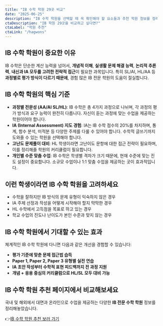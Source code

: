 ```yaml
---
title: "IB 수학 학원 29곳 비교"
date: "2025-06-25"
description: "IB 수학 학원을 선택할 때 꼭 확인해야 할 요소들과 추천 학원 정보를 정리했습니다."
ctaDescription: "IB 학원 29곳을 비교하고 싶다면?"
ctaLabel: "학원 추천"
ctaLink: "/hagwons"
---
```


## IB 수학 학원이 중요한 이유

IB 수학은 단순한 계산 능력을 넘어서, **개념적 이해**, **실생활 문제 해결 능력**, **논리적 추론력**, **내신과 IA 모두를 고려한 전략적 접근**이 필요한 과목입니다. 특히 SL/AI, HL/AA 등 **과정별로 평가 방식이 다르기 때문에**, 경험 많은 IB 전문 학원의 도움이 절실합니다.

## IB 수학 학원의 핵심 기준

- **과정별 전문성 (AA/AI SL/HL)**: IB 수학은 총 4가지 과정으로 나뉘며, 각 과정의 평가 방식과 요구 능력이 완전히 다릅니다. 자신이 듣는 과정에 맞는 수업을 제공하는 학원이어야 합니다.
- **IA (Internal Assessment) 지도 경험**: IA는 IB 수학 점수의 20%를 차지하며, 통계, 함수 분석, 미적분 등 다양한 주제를 다룰 수 있어야 합니다. 수학적 글쓰기까지 도와줄 수 있는 학원을 선택해야 합니다.
- **고난도 문제풀이 대비**: HL 학생이라면 고난이도 문항에 대한 접근 전략이 필요하며, 이를 정리해줄 학원의 커리큘럼이 필요합니다.
- **개인별 수준 맞춤 수업**: IB 수학은 학생별 격차가 크기 때문에, 현재 수준에 맞는 진도 설정이 중요합니다. 소규모 수업이나 1:1 맞춤 수업을 제공하는 곳이 효과적입니다.

## 이런 학생이라면 IB 수학 학원을 고려하세요

- 수학을 잘하지만 IB 방식의 문제 유형이 익숙하지 않은 경우
- IA 주제 선정과 작성을 어떻게 시작해야 할지 막막한 경우
- HL 수학에서 고득점을 목표로 하고 있는 경우
- 학교 수업의 진도나 난이도가 본인 수준과 맞지 않는 경우

## IB 수학 학원에서 기대할 수 있는 효과

체계적인 IB 수학 학원에 다니면 다음과 같은 개선을 경험할 수 있습니다:

- **평가 기준에 맞춘 문제 접근법 습득**
- **Paper 1, Paper 2, Paper 3 유형별 실전 연습**
- **IA 초안 작성부터 수학적 표현 피드백까지 전 과정 지원**
- **개념 + 응용 중심의 커리큘럼으로 HL/SL 모두 대비 가능**

## IB 수학 학원 추천 페이지에서 비교해보세요

국내 및 해외에서 대면과 온라인으로 수업을 제공하는 다양한 **IB 전문 수학 학원** 정보를 정리해놓았습니다. 

👉[IB 수학 학원 추천 보러 가기](/hagwons)
